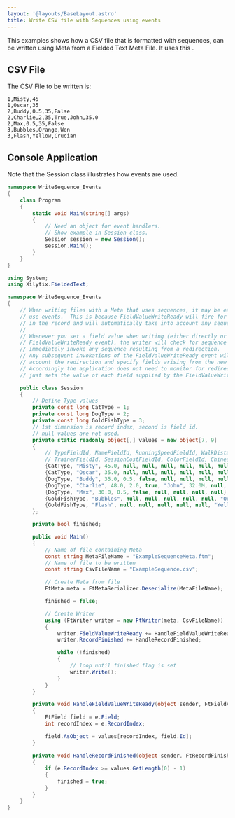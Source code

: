 ```yaml
---
layout: '@layouts/BaseLayout.astro'
title: Write CSV file with Sequences using events
---
```




This examples shows how a CSV file that is formatted with sequences, can be written using Meta from a Fielded Text Meta File.  It uses this <Link url={csharpBuildMetaForCsvFileWithSequencesPage.url} text="example Sequence Meta File" />.

## CSV File

The CSV File to be written is:

```text
1,Misty,45
1,Oscar,35
2,Buddy,0.5,35,False
2,Charlie,2,35,True,John,35.0
2,Max,0.5,35,False
3,Bubbles,Orange,Wen
3,Flash,Yellow,Crucian
```

## Console Application

Note that the Session class illustrates how events are used.

```csharp
namespace WriteSequence_Events
{
    class Program
    {
        static void Main(string[] args)
        {
            // Need an object for event handlers.
            // Show example in Session class.
            Session session = new Session();
            session.Main();
        }
    }
}
```

```csharp
using System;
using Xilytix.FieldedText;

namespace WriteSequence_Events
{
    // When writing files with a Meta that uses sequences, it may be easier to
    // use events.  This is because FieldValueWriteReady will fire for each field
    // in the record and will automatically take into account any sequence redirects.
    //
    // Whenever you set a field value when writing (either directly or via the
    // FieldValueWriteReady event), the writer will check for sequence redirects and
    // immediately invoke any sequence resulting from a redirection.
    // Any subsequent invokations of the FieldValueWriteReady event will take into
    // account the redirection and specify fields arising from the new sequence.
    // Accordingly the application does not need to monitor for redirections.  It
    // just sets the value of each field supplied by the FieldValueWriteReady event.

    public class Session
    {
        // Define Type values
        private const long CatType = 1;
        private const long DogType = 2;
        private const long GoldFishType = 3;
        // 1st dimension is record index, second is field id.
        // null values are not used.
        private static readonly object[,] values = new object[7, 9]
        {
            // TypeFieldId, NameFieldId, RunningSpeedFieldId, WalkDistanceFieldId, TrainingFieldId,
            // TrainerFieldId, SessionCostFieldId, ColorFieldId, ChineseClassificationFieldId
            {CatType, "Misty", 45.0, null, null, null, null, null, null},
            {CatType, "Oscar", 35.0, null, null, null, null, null, null},
            {DogType, "Buddy", 35.0, 0.5, false, null, null, null, null},
            {DogType, "Charlie", 48.0, 2.0, true, "John", 32.0M, null, null},
            {DogType, "Max", 30.0, 0.5, false, null, null, null, null},
            {GoldFishType, "Bubbles", null, null, null, null, null, "Orange", "Wen"},
            {GoldFishType, "Flash", null, null, null, null, null, "Yellow", "Crucian"}
        };

        private bool finished;

        public void Main()
        {
            // Name of file containing Meta
            const string MetaFileName = "ExampleSequenceMeta.ftm";
            // Name of file to be written
            const string CsvFileName = "ExampleSequence.csv";

            // Create Meta from file
            FtMeta meta = FtMetaSerializer.Deserialize(MetaFileName);

            finished = false;

            // Create Writer
            using (FtWriter writer = new FtWriter(meta, CsvFileName))
            {
                writer.FieldValueWriteReady += HandleFieldValueWriteReady;
                writer.RecordFinished += HandleRecordFinished;

                while (!finished)
                {
                    // loop until finished flag is set
                    writer.Write();
                }
            }
        }

        private void HandleFieldValueWriteReady(object sender, FtFieldValueReadyEventArgs e)
        {
            FtField field = e.Field;
            int recordIndex = e.RecordIndex;

            field.AsObject = values[recordIndex, field.Id];
        }

        private void HandleRecordFinished(object sender, FtRecordFinishedEventArgs e)
        {
            if (e.RecordIndex >= values.GetLength(0) - 1)
            {
                finished = true;
            }
        }
    }
}
```
